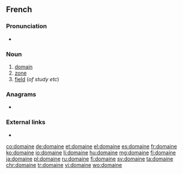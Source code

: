 ==French==

===Pronunciation===
* {{audio|Fr-domaine.ogg|Audio|lang=fr}}

===Noun===
{{head|fr|noun|m}}

# [[domain]]
# [[zone]]
# [[field]] (''of study etc'')

===Anagrams===
* {{l|fr|émondai}}

===External links===
* {{R:TLFi}}

[[co:domaine]]
[[de:domaine]]
[[et:domaine]]
[[el:domaine]]
[[es:domaine]]
[[fr:domaine]]
[[ko:domaine]]
[[io:domaine]]
[[li:domaine]]
[[hu:domaine]]
[[mg:domaine]]
[[fj:domaine]]
[[ja:domaine]]
[[pl:domaine]]
[[ru:domaine]]
[[fi:domaine]]
[[sv:domaine]]
[[ta:domaine]]
[[chr:domaine]]
[[tr:domaine]]
[[vi:domaine]]
[[wo:domaine]]